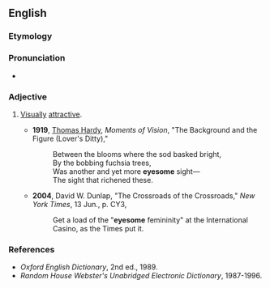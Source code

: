 ==English==

===Etymology===
{{suffix|eye|some|lang=en}}

===Pronunciation===
* {{IPA|/ˈaɪ.səm/|lang=en}}

===Adjective===
{{en-adj}}

# {{lb|en|archaic|often|poetic}} [[visually|Visually]] [[attractive]].
#* '''1919''', [[w:Thomas_Hardy|Thomas Hardy]], ''Moments of Vision'', "The Background and the Figure (Lover's Ditty),"
#*: Between the blooms where the sod basked bright,
#*: By the bobbing fuchsia trees,
#*: Was another and yet more '''eyesome''' sight—
#*: The sight that richened these.
#* '''2004''', David W. Dunlap, "The Crossroads of the Crossroads," ''New York Times'', 13 Jun., p. CY3,
#*: Get a load of the "'''eyesome''' femininity" at the International Casino, as the Times put it.

===References===
* ''Oxford English Dictionary'', 2nd ed., 1989.
* ''Random House Webster's Unabridged Electronic Dictionary'', 1987-1996.
